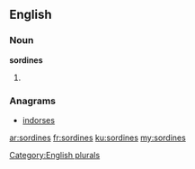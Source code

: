 ==English==

===Noun===
'''sordines'''

# {{plural of|sordine}}

===Anagrams===
* [[indorses#English|indorses]]

[[Category:English plurals]]

[[ar:sordines]]
[[fr:sordines]]
[[ku:sordines]]
[[my:sordines]]